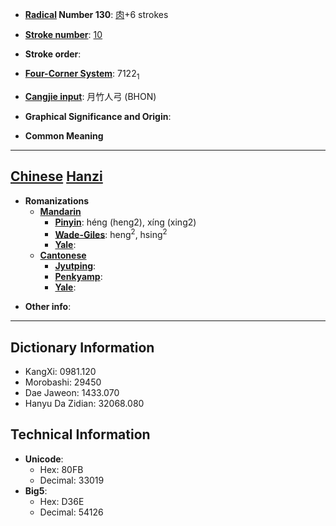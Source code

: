 * '''[[Wiktionary:Chinese radical index| Radical]] Number 130''': [[Wiktionary:Chinese radical index 肉|肉]]+6 strokes

* '''[[Wiktionary:Chinese total strokes index|Stroke number]]''': [[Wiktionary:Chinese total strokes index 10|10]]

* '''Stroke order''': 

* '''[[Wiktionary:Chinese four corner index|Four-Corner System]]''': 7122<sub>1</sub>

* '''[[Wiktionary:Chinese Cangjie index|Cangjie input]]''': 月竹人弓 (BHON)

* '''Graphical Significance and Origin''': 

* '''Common Meaning'''

----

== [[Chinese]] [[Hanzi]] ==

* '''Romanizations'''
** '''[[Mandarin]]'''
*** '''[[Pinyin]]''': héng (heng2), xíng (xing2)
*** '''[[Wade-Giles]]''': heng<sup>2</sup>, hsing<sup>2</sup>
*** '''[[Yale]]''': 
** '''[[Cantonese]]'''
*** '''[[Jyutping]]''':
*** '''[[Penkyamp]]''': 
*** '''[[Yale]]''': 

* '''Other info''': 

----

== Dictionary Information ==

* KangXi: 0981.120
* Morobashi: 29450
* Dae Jaweon: 1433.070
* Hanyu Da Zidian: 32068.080

== Technical Information ==

* '''Unicode''':
** Hex: 80FB
** Decimal: 33019
* '''Big5''':
** Hex: D36E
** Decimal: 54126